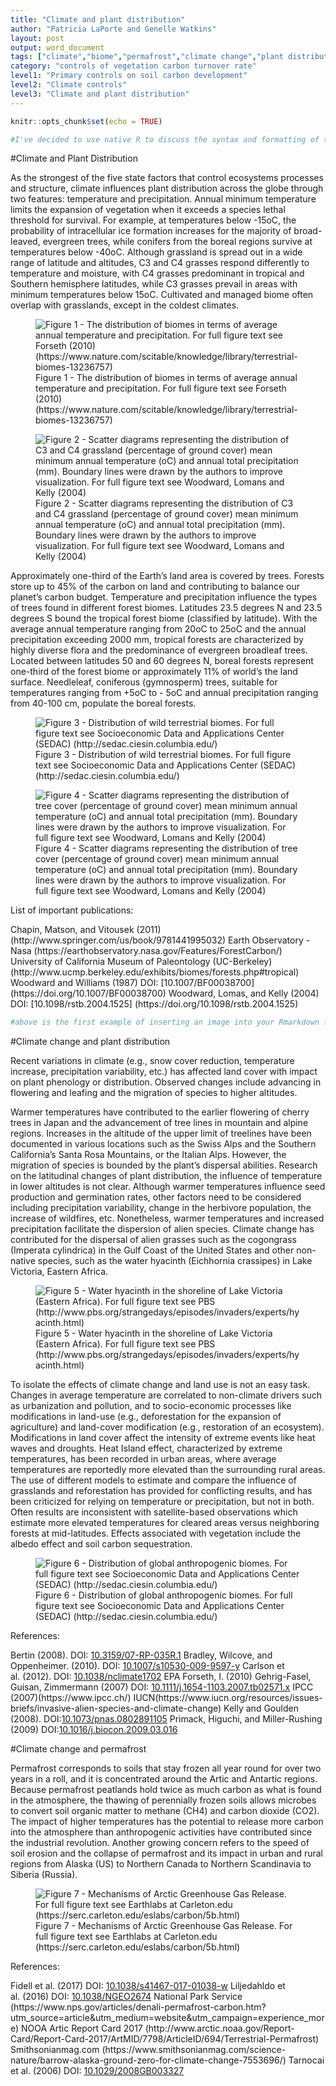 ```yaml
---
title: "Climate and plant distribution"
author: "Patricia LaPorte and Genelle Watkins"
layout: post
output: word_document
tags: ["climate","biome","permafrost","climate change","plant distribution","precipitation","temperature"]
category: "controls of vegetation carbon turnover rate"
level1: "Primary controls on soil carbon development"
level2: "Climate controls"
level3: "Climate and plant distribution"
---
```


```r
knitr::opts_chunk$set(echo = TRUE)
```

```r
#I've decided to use native R to discuss the syntax and formatting of this example template.  By using include=FALSE in the R chunk definition I have effectively kept it from being included in the final product.  When using this template the template intoduction and all R chunks with "infobox" labels can be removed. 
```
#Climate and Plant Distribution

As the strongest of the five state factors that control ecosystems processes and structure, climate influences plant distribution across the globe through two features: temperature and precipitation. Annual minimum temperature limits the expansion of vegetation when it exceeds a species lethal threshold for survival. For example, at temperatures below -15oC, the probability of intracellular ice formation increases for the majority of broad-leaved, evergreen trees, while conifers from the boreal regions survive at temperatures below -40oC. Although grassland is spread out in a wide range of latitude and altitudes, C3 and C4 grasses respond differently to temperature and moisture, with C4 grasses predominant in tropical and Southern hemisphere latitudes, while C3 grasses prevail in areas with minimum temperatures below 15oC. Cultivated and managed biome often overlap with grasslands, except in the coldest climates.

![Figure 1 - The distribution of biomes in terms of average annual temperature and precipitation. For full figure text see Forseth (2010) (https://www.nature.com/scitable/knowledge/library/terrestrial-biomes-13236757)](forseth_figure1_ksm.jpg)

![Figure 2 - Scatter diagrams representing the distribution of C3 and C4 grassland (percentage of ground cover) mean minimum annual temperature (oC) and annual total precipitation (mm). Boundary lines were drawn by the authors to improve visualization. For full figure text see Woodward, Lomans and Kelly (2004)](Scatter_graph_grass_Woodward_2004.png)

Approximately one-third of the Earth's land area is covered by trees. Forests store up to 45% of the carbon on land and contributing to balance our planet's carbon budget. Temperature and precipitation influence the types of trees found in different forest biomes.  Latitudes 23.5 degrees N and 23.5 degrees S bound the tropical forest biome (classified by latitude). With the average annual temperature ranging from 20oC to 25oC and the annual precipitation exceeding 2000 mm, tropical forests are characterized by highly diverse flora and the predominance of evergreen broadleaf trees. Located between latitudes 50 and 60 degrees N, boreal forests represent one-third of the forest biome or approximately 11% of world's the land surface. Needleleaf, coniferous (gymnosperm) trees, suitable for temperatures ranging from +5oC to - 5oC and annual precipitation ranging from 40-100 cm, populate the boreal forests.

![Figure 3 - Distribution of wild terrestrial biomes. For full figure text see Socioeconomic Data and Applications Center (SEDAC) (http://sedac.ciesin.columbia.edu/)](ltw-world.png)



![Figure 4 - Scatter diagrams representing the distribution of tree cover (percentage of ground cover) mean minimum annual temperature (oC) and annual total precipitation (mm). Boundary lines were drawn by the authors to improve visualization. For full figure text see Woodward, Lomans and Kelly (2004)](Scatter_graph_trees_Woodward_2004.png)

List of important publications:

Chapin, Matson, and Vitousek (2011) (http://www.springer.com/us/book/9781441995032)
Earth Observatory - Nasa (https://earthobservatory.nasa.gov/Features/ForestCarbon/)
University of California Museum of Paleontology (UC-Berkeley) (http://www.ucmp.berkeley.edu/exhibits/biomes/forests.php#tropical) 
Woodward and Williams (1987) DOI: [10.1007/BF00038700] (https://doi.org/10.1007/BF00038700)
Woodward, Lomas, and Kelly (2004) DOI: [10.1098/rstb.2004.1525] (https://doi.org/10.1098/rstb.2004.1525)

```r
#above is the first example of inserting an image into your Rmarkdown file.  the '![]()' syntax is used.  You start with an '!'.  Then Within the brakets [] you include the text that you want included as the figure caption.  Then Within the parentheses () you include the link to where the image can be found; the image is from the web in the above example.  I have also nested the link to Schmidts paper's DOI within the figure text which is why it appears complicated.  Below is a similar example with a different image.  Remember you will be copying this template and, though trial and error, it will begin to make sense... and if it doesnt, we'll help you in class. 
```

#Climate change and plant distribution

Recent variations in climate (e.g., snow cover reduction, temperature increase, precipitation variability, etc.) has affected land cover with impact on plant phenology or distribution. Observed changes include advancing in flowering and leafing and the migration of species to higher altitudes. 

Warmer temperatures have contributed to the earlier flowering of cherry trees in Japan and the advancement of tree lines in mountain and alpine regions. Increases in the altitude of the upper limit of treelines have been documented in various locations such as the Swiss Alps and the Southern California's Santa Rosa Mountains, or the Italian Alps. However, the migration of species is bounded by the plant's dispersal abilities. Research on the latitudinal changes of plant distribution, the influence of temperature in lower altitudes is not clear. Although warmer temperatures influence seed production and germination rates, other factors need to be considered including precipitation variability, change in the herbivore population, the increase of wildfires, etc. Nonetheless, warmer temperatures and increased precipitation facilitate the dispersion of alien species. Climate change has contributed for the dispersal of alien grasses such as the cogongrass (Imperata cylindrica) in the Gulf Coast of the United States and other non-native species, such as the water hyacinth (Eichhornia crassipes) in Lake Victoria, Eastern Africa.

![Figure 5 - Water hyacinth in the shoreline of Lake Victoria (Eastern Africa). For full figure text see PBS (http://www.pbs.org/strangedays/episodes/invaders/experts/hyacinth.html)](Photo_Lake_Victoria_World_Bank.png)

To isolate the effects of climate change and land use is not an easy task. Changes in average temperature are correlated to non-climate drivers such as urbanization and pollution, and to socio-economic processes like modifications in land-use (e.g., deforestation for the expansion of agriculture) and land-cover modification (e.g., restoration of an ecosystem). Modifications in land cover affect the intensity of extreme events like heat waves and droughts. Heat Island effect, characterized by extreme temperatures, has been recorded in urban areas, where average temperatures are reportedly more elevated than the surrounding rural areas.  The use of different models to estimate and compare the influence of grasslands and reforestation has provided for conflicting results, and has been criticized for relying on temperature or precipitation, but not in both. Often results are inconsistent with satellite-based observations which estimate more elevated temperatures for cleared areas versus neighboring forests at mid-latitudes. Effects associated with vegetation include the albedo effect and soil carbon sequestration. 

![Figure 6 - Distribution of global anthropogenic biomes. For full figure text see Socioeconomic Data and Applications Center (SEDAC) (http://sedac.ciesin.columbia.edu/)](anthromes-v1-global.png)

References:

Bertin (2008). DOI: [10.3159/07-RP-035R.1](https://doi.org/10.3159/07-RP-035R.1)
Bradley, Wilcove, and Oppenheimer. (2010). DOI: [10.1007/s10530-009-9597-y](https://doi.org/10.1007/s10530-009-9597-y)
Carlson et al. (2012). DOI: [10.1038/nclimate1702](https://doi.org/10.1038/nclimate1702)
EPA
Forseth, I. (2010) 
Gehrig-Fasel, Guisan, Zimmermann (2007) DOI: [10.1111/j.1654-1103.2007.tb02571.x](http://dx.doi.org/10.1111/j.1654-1103.2007.tb02571.x)
IPCC (2007)(https://www.ipcc.ch/)
IUCN(https://www.iucn.org/resources/issues-briefs/invasive-alien-species-and-climate-change)
Kelly and Goulden (2008). DOI:[10.1073/pnas.0802891105](https://doi.org/10.1073/pnas.0802891105)
Primack, Higuchi, and Miller-Rushing (2009) DOI:[10.1016/j.biocon.2009.03.016](https://doi.org/10.1016/j.biocon.2009.03.016)

#Climate change and permafrost

Permafrost corresponds to soils that stay frozen all year round for over two years in a roll, and it is concentrated around the Artic and Antartic regions. Because permafrost peatlands hold twice as much carbon as what is found in the atmosphere, the thawing of perennially frozen soils allows microbes to convert soil organic matter to methane (CH4) and carbon dioxide (CO2).  The impact of higher temperatures has the potential to release more carbon into the atmosphere than anthropogenic activities have contributed since the industrial revolution.  Another growing concern refers to the speed of soil erosion and the collapse of permafrost and its impact in urban and rural regions from Alaska (US) to Northern Canada to Northern Scandinavia to Siberia (Russia). 

![Figure 7 - Mechanisms of Arctic Greenhouse Gas Release. For full figure text see Earthlabs at Carleton.edu (https://serc.carleton.edu/eslabs/carbon/5b.html)](permafrost-deglaciation.jpg)

References:

Fidell et al. (2017) DOI: [10.1038/s41467-017-01038-w](https://doi.org/10.1038/s41467-017-01038-w)
Liljedahldo et al. (2016) DOI: [10.1038/NGEO2674](https://doi.org/10.1038/NGEO2674)
National Park Service (https://www.nps.gov/articles/denali-permafrost-carbon.htm?utm_source=article&utm_medium=website&utm_campaign=experience_more)
NOOA Artic Report Card 2017 (http://www.arctic.noaa.gov/Report-Card/Report-Card-2017/ArtMID/7798/ArticleID/694/Terrestrial-Permafrost)
Smithsonianmag.com (https://www.smithsonianmag.com/science-nature/barrow-alaska-ground-zero-for-climate-change-7553696/)
Tarnocai et al. (2006) DOI: [10.1029/2008GB003327](https://doi.org/10.1029/2008GB003327)